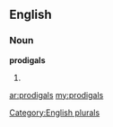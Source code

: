 ==English==

===Noun===
'''prodigals'''

# {{plural of|[[prodigal]]}}

[[Category:English plurals]]

[[ar:prodigals]]
[[my:prodigals]]